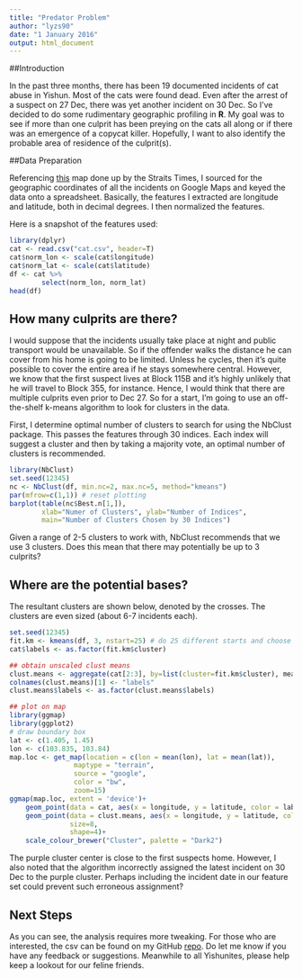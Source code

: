 ```yaml
---
title: "Predator Problem"
author: "lyzs90"
date: "1 January 2016"
output: html_document
---
```


##Introduction

In the past three months, there has been 19 documented incidents of cat abuse in Yishun. Most of the cats were found dead. Even after the arrest of a suspect on 27 Dec, there was yet another incident on 30 Dec. So I've decided to do some rudimentary geographic profiling in **R**. My goal was to see if more than one culprit has been preying on the cats all along or if there was an emergence of a copycat killer. Hopefully, I want to also identify the probable area of residence of the culprit(s).    

##Data Preparation

Referencing [this](http://news.asiaone.com/sites/default/files/cat5.jpg) map done up by the Straits Times, I sourced for the geographic coordinates of all the incidents on Google Maps and keyed the data onto a spreadsheet. Basically, the features I extracted are longitude and latitude, both in decimal degrees. I then normalized the features.

Here is a snapshot of the features used:

```r
library(dplyr)
cat <- read.csv("cat.csv", header=T)
cat$norm_lon <- scale(cat$longitude)
cat$norm_lat <- scale(cat$latitude)
df <- cat %>%
        select(norm_lon, norm_lat)
head(df)
```

## How many culprits are there?

I would suppose that the incidents usually take place at night and public transport would be unavailable. So if the offender walks the distance he can cover from his home is going to be limited. Unless he cycles, then it's quite possible to cover the entire area if he stays somewhere central. However, we know that the first suspect lives at Block 115B and it's highly unlikely that he will travel to Block 355, for instance. Hence, I would think that there are multiple culprits even prior to Dec 27. So for a start, I'm going to use an off-the-shelf k-means algorithm to look for clusters in the data.

First, I determine optimal number of clusters to search for using the NbClust package. This passes the features through 30 indices. Each index will suggest a cluster and then by taking a majority vote, an optimal number of clusters is recommended. 

```r
library(NbClust)
set.seed(12345)
nc <- NbClust(df, min.nc=2, max.nc=5, method="kmeans")
par(mfrow=c(1,1)) # reset plotting
barplot(table(nc$Best.n[1,]),
        xlab="Numer of Clusters", ylab="Number of Indices",
        main="Number of Clusters Chosen by 30 Indices")
```

Given a range of 2-5 clusters to work with, NbClust recommends that we use 3 clusters. Does this mean that there may potentially be up to 3 culprits? 

## Where are the potential bases?

The resultant clusters are shown below, denoted by the crosses. The clusters are even sized (about 6-7 incidents each).

```r
set.seed(12345)
fit.km <- kmeans(df, 3, nstart=25) # do 25 different starts and choose the best
cat$labels <- as.factor(fit.km$cluster)

## obtain unscaled clust means
clust.means <- aggregate(cat[2:3], by=list(cluster=fit.km$cluster), mean)
colnames(clust.means)[1] <- "labels"
clust.means$labels <- as.factor(clust.means$labels)

## plot on map
library(ggmap)
library(ggplot2)
# draw boundary box
lat <- c(1.405, 1.45)                
lon <- c(103.835, 103.84)   
map.loc <- get_map(location = c(lon = mean(lon), lat = mean(lat)),
                maptype = "terrain",
                source = "google",
                color = "bw",
                zoom=15)
ggmap(map.loc, extent = 'device')+
    geom_point(data = cat, aes(x = longitude, y = latitude, color = labels), size=4)+
    geom_point(data = clust.means, aes(x = longitude, y = latitude, color=labels),
               size=8,
               shape=4)+
    scale_colour_brewer("Cluster", palette = "Dark2")
```

The purple cluster center is close to the first suspects home. However, I also noted that the algorithm incorrectly assigned the latest incident on 30 Dec to the purple cluster. Perhaps including the incident date in our feature set could prevent such erroneous assignment?

## Next Steps

As you can see, the analysis requires more tweaking. For those who are interested, the csv can be found on my GitHub [repo](https://github.com/lyzs90/PredatorProblem). Do let me know if you have any feedback or suggestions. Meanwhile to all Yishunites, please help keep a lookout for our feline friends.


